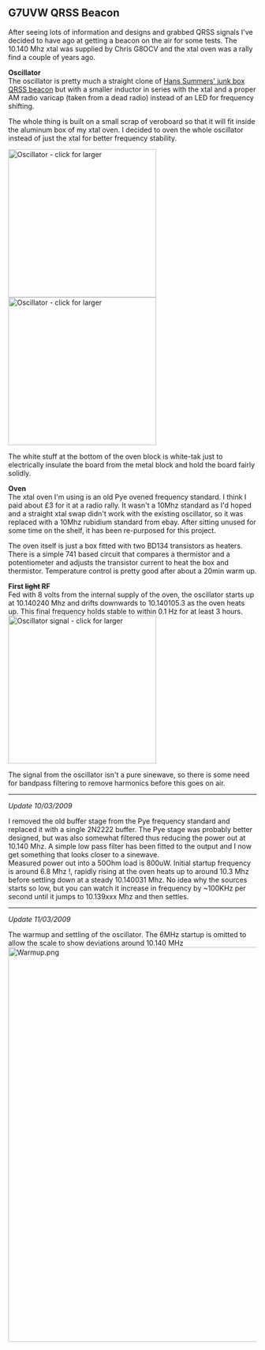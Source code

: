 == G7UVW QRSS Beacon ==
After seeing lots of information and designs and grabbed QRSS signals I've decided to have ago at getting a beacon on the air for some tests. The 10.140 Mhz xtal was supplied by Chris G8OCV and the xtal oven was a rally find a couple of years ago.

'''Oscillator'''<br/>
The oscillator is pretty much a straight clone of [http://www.hanssummers.com/radio/qrssjb/phase1/index.htm Hans Summers' junk box QRSS beacon] but with a smaller inductor in series with the xtal and a proper AM radio varicap (taken from a dead radio) instead of an LED for frequency shifting.

The whole thing is built on a small scrap of veroboard so that it will fit inside the aluminum box of my xtal oven.  I decided to oven the whole oscillator instead of just the xtal for better frequency stability.

[[Image: Qrss-osc-board.jpg|300px|Oscillator - click for larger]] [[Image: Qrss-osc-board-oven.jpg|300px|Oscillator - click for larger]]

The white stuff at the bottom of the oven block is white-tak just to electrically insulate the board from the metal block and hold the board fairly solidly.

'''Oven'''<br/>
The xtal oven I'm using is an old Pye ovened frequency standard. I think I paid about £3 for it at a radio rally. It wasn't a 10Mhz standard as I'd hoped and a straight xtal swap didn't work with the existing oscillator, so it was replaced with a 10Mhz rubidium standard from ebay. After sitting unused for some time on the shelf, it has been re-purposed for this project.

The oven itself is just a box fitted with two BD134 transistors as heaters. There is a simple 741 based circuit that compares a thermistor and a potentiometer and adjusts the transistor current to heat the box and thermistor. Temperature control is pretty good after about a 20min warm up.

'''First <strike>light</strike> RF'''<br/>

Fed with 8 volts from the internal supply of the oven, the oscillator starts up at 10.140240 Mhz and drifts downwards to 10.140105.3 as the oven heats up. This final frequency holds stable to within 0.1 Hz for at least 3 hours.<br/>
[[Image: Qrss-first-rf.jpg|300px|Oscillator signal - click for larger]]

The signal from the oscillator isn't a pure sinewave, so there is some need for bandpass filtering to remove harmonics before this goes on air.

----

''Update 10/03/2009''

I removed the old buffer stage from the Pye frequency standard and replaced it with a single 2N2222 buffer. The Pye stage was probably better designed, but was also somewhat filtered thus reducing the power out at 10.140 Mhz.  A simple low pass filter has been fitted to the output and I now get something that looks closer to a sinewave.<br/>

Measured power out into a 50Ohm load is 800uW. Initial startup frequency is around 6.8 Mhz !, rapidly rising at the oven heats up to around 10.3 Mhz before settling down at a steady 10.140031 Mhz. No idea why the sources starts so low, but you can watch it increase in frequency by ~100KHz per second until it jumps to 10.139xxx Mhz and then settles.

----

''Update 11/03/2009''

The warmup and settling of the oscillator. The 6MHz startup is omitted to allow the scale to show deviations around 10.140 MHz
[[Image:Warmup.png|800px]]